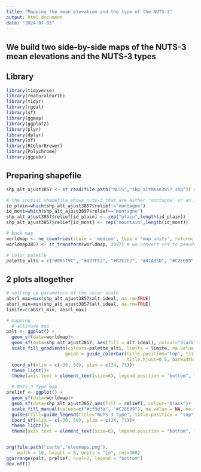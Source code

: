 ```yaml
---
title: "Mapping the mean elevation and the type of the NUTS-3"
output: html_document
date: "2024-07-03"
---
```

We build two side-by-side maps of the NUTS-3 mean elevations and the NUTS-3 types
---
## Library

```r

library(tidyverse)
library(rnaturalearth)
library(tidyr)
library(rgdal)
library(sf)
library(ggmap)
library(ggplot2)
library(plyr)
library(dplyr)
library(sf)
library(RColorBrewer)
library(Polychrome)
library(ggpubr)

```

## Preparing shapefile

```r

shp_alt_ajust3857 <- st_read(file.path("NUTS","shp_altMean3857.shp")) # shapefile of mean elevation per nuts

# the initial shapefile shows nuts-3 that are either 'montagne' or an integer (the plain nuts-3 mean elevation) - we swap for 'mountain' or 'plain'
id_plain=which(shp_alt_ajust3857$relief!="montagne")
id_mont=which(shp_alt_ajust3857$relief=="montagne")
shp_alt_ajust3857$relief[id_plain] <- rep("plain",length(id_plain))
shp_alt_ajust3857$relief[id_mont] <- rep("mountain",length(id_mont))

# back map
worldmap <- ne_countries(scale = 'medium', type = 'map_units', returnclass = 'sf')
worldmap3857 <- st_transform(worldmap, 3857) # we convert crs to pseudo mercator

# color palette
palette_alti = c("#08519C", "#427FE2", "#B2E2E2", "#41AB5D", "#C2E699", "khaki", "#FEC44F", "#FE9929", "#CC4C02", "#993404", "#662506")

```

## 2 plots altogether ##

```r

# setting up parameters of the color scale
absrl_max=max(shp_alt_ajust3857$alt_ideal, na.rm=TRUE)
absrl_min=min(shp_alt_ajust3857$alt_ideal, na.rm=TRUE)
limite=c(absrl_min, absrl_max)

# mapping
  # altitude map
palt <- ggplot() +
  geom_sf(data=worldmap)+
  geom_sf(data=shp_alt_ajust3857, aes(fill = alt_ideal), colour="black")+
  scale_fill_gradientn(colours=palette_alti, limits = limite, na.value = NA, 
                      guide = guide_colorbar(title.position="top", title="Elevation (m)",
                                             title.hjust=0.5, barwidth = 10, barheight = 0.5))+ 
  coord_sf(xlim = c(-30, 50), ylim = c(34, 71))+
  theme_light()+
  theme(axis.text = element_text(size=6), legend.position = "bottom", legend.title = element_text(size=9))

  # NUTS-3 type map
prelief <- ggplot() +
  geom_sf(data=worldmap)+
  geom_sf(data=shp_alt_ajust3857,aes(fill = relief), colour="black")+
  scale_fill_manual(values=c("#cf9d3a", "#C2E699"), na.value = NA, na.translate = F)+
  guides(fill=guide_legend(title="NUTS-3 type", title.position = "top")) +
  coord_sf(xlim = c(-30, 50), ylim = c(34, 71))+
  theme_light()+
  theme(axis.text = element_text(size=6), legend.position = "bottom", legend.title = element_text(size=9, hjust=0.5))


png(file.path("carte","elevmaps.png"), 
    width = 10, height = 8, units = "in", res=300)
ggarrange(palt, prelief, ncol=2, legend = "bottom")
dev.off()


```

